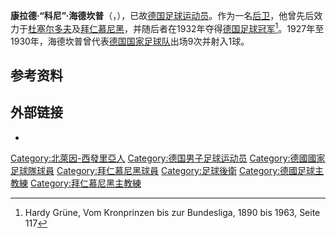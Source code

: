 '''康拉德·“科尼”·海德坎普'''（{{lang-de|'''Conrad „Conny“ Heidkamp'''}}，{{bd|1905年|9月27日|1994年|3月6日|catIdx=Heidkamp, Conrad}}），已故[[德国|德国]][[足球|足球]][[运动员|运动员]]。作为一名[[後衛_(足球)|后卫]]，他曾先后效力于[[杜塞尔多夫足球俱乐部|杜塞尔多夫]]及[[拜仁慕尼黑|拜仁慕尼黑]]，并随后者在1932年夺得[[德国足球冠军|德国足球冠军]]<ref>{{de}}Hardy Grüne, Vom Kronprinzen bis zur Bundesliga, 1890 bis 1963, Seite 117 </ref>。1927年至1930年，海德坎普曾代表[[德国国家足球队|德国国家足球队]]出场9次并射入1球。

==参考资料==
{{reflist}}

==外部链接==
* {{Fussballdaten|heidkampconrad}}

{{DEFAULTSORT:Heidkamp, Conrad}}
[[Category:北萊因-西發里亞人|Category:北萊因-西發里亞人]]
[[Category:德国男子足球运动员|Category:德国男子足球运动员]]
[[Category:德國國家足球隊球員|Category:德國國家足球隊球員]]
[[Category:拜仁慕尼黑球員|Category:拜仁慕尼黑球員]]
[[Category:足球後衛|Category:足球後衛]]
[[Category:德國足球主教練|Category:德國足球主教練]]
[[Category:拜仁慕尼黑主教練|Category:拜仁慕尼黑主教練]]